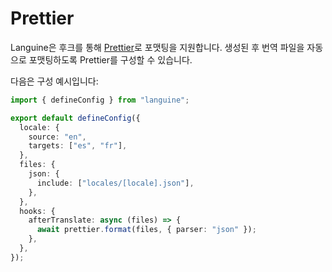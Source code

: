 # Prettier

Languine은 후크를 통해 [Prettier](https://prettier.io/)로 포맷팅을 지원합니다. 생성된 후 번역 파일을 자동으로 포맷팅하도록 Prettier를 구성할 수 있습니다.

다음은 구성 예시입니다:

```typescript title="languine.config.ts"
import { defineConfig } from "languine";

export default defineConfig({
  locale: {
    source: "en",
    targets: ["es", "fr"],
  },
  files: {
    json: {
      include: ["locales/[locale].json"],
    },
  },
  hooks: {
    afterTranslate: async (files) => {
      await prettier.format(files, { parser: "json" });
    },
  },
});
```